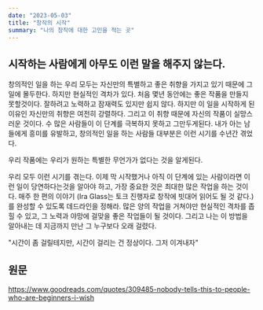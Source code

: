 ```yaml
---
date: "2023-05-03"
title: "창작의 시작"
summary: "나의 창작에 대한 고민을 적는 곳"
---
```


## 시작하는 사람에게 아무도 이런 말을 해주지 않는다.

창의적인 일을 하는 우리 모두는 자신만의 특별하고 좋은 취향을 가지고 있기 때문에 그 일에 몰두한다.
하지만 현실적인 격차가 있다. 처음 몇년 동안에는 좋은 작품을 만들지 못할것이다.
잘하려고 노력하고 잠재력도 있지만 쉽지 않다. 하지만 이 일을 시작하게 된 이유인 자신만의 취향은 여전히 강렬하다.
그리고 이 취향 때문에 자신의 작품이 실망스러운 것이다. 수 많은 사람들이 이 단계를 극복하지 못하고 그만두게된다.
내가 아는 남들에게 흥미를 유발하고, 창의적인 일을 하는 사람들 대부분은 이런 시기를 수년간 겪었다.

우리 작품에는 우리가 원하는 특별한 무언가가 없다는 것을 알게된다.

우리 모두 이런 시기를 겪는다.
이제 막 시작했거나 아직 이 단계에 있는 사람이라면 이런 일이 당연하다는것을 알아야 하고, 가장 중요한 것은 최대한 많은 작업을 하는 것이다.
매주 한 편의 이야기 (Ira Glass는 토크 진행자로 창작에 빗대어 읽어도 될 것 같다.) 를 완성할 수 있도록 데드라인을 정해라.
많은 양의 작업을 거쳐야만 현실적인 격차를 좁힐 수 있고, 그 노력과 야망에 걸맞을 좋은 작업들이 될 것이다.
그리고 나는 이 방법을 알아내는 데 지금까지 만난 그 누구보다 오래 걸렸다.

"시간이 좀 걸릴테지만, 시간이 걸리는 건 정상이다. 그저 이겨내자"

## 원문

https://www.goodreads.com/quotes/309485-nobody-tells-this-to-people-who-are-beginners-i-wish
